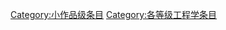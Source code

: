 {{catmore1|[[Wikipedia:工程学专题|Wikipedia:工程学专题]]}}
{{Articles by Quality|topic=工程学|project=工程学|format=TOC}}
{{emptycat}}

[[Category:小作品级条目|Category:小作品级条目]]
[[Category:各等级工程学条目|Category:各等级工程学条目]]